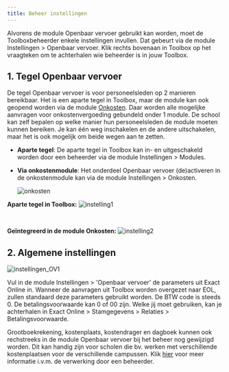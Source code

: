 ```yaml
---
title: Beheer instellingen
---
```


Alvorens de module Openbaar vervoer gebruikt kan worden, moet de Toolboxbeheerder enkele instellingen invullen. Dat gebeurt via de module Instellingen > Openbaar vervoer. Klik rechts bovenaan in Toolbox op het vraagteken om te achterhalen wie beheerder is in jouw Toolbox. 


## 1. Tegel Openbaar vervoer

De tegel Openbaar vervoer is voor personeelsleden op 2 manieren bereikbaar. Het is een aparte tegel in Toolbox, maar de module kan ook geopend worden via de module [Onkosten](/onkosten). Daar worden alle mogelijke aanvragen voor onkostenvergoeding gebundeld onder 1 module. De school kan zelf bepalen op welke manier hun personeelsleden de module moeten kunnen bereiken. Je kan één weg inschakelen en de andere uitschakelen, maar het is ook mogelijk om beide wegen aan te zetten. 

- **Aparte tegel**: De aparte tegel in Toolbox kan in- en uitgeschakeld worden door een beheerder via de module Instellingen > Modules. 
- **Via onkostenmodule**: Het onderdeel Openbaar vervoer (de)activeren in de onkostenmodule kan via de module Instellingen > Onkosten.  

    ![onkosten](./onkosten.png)

**Aparte tegel in Toolbox:**
![instelling1](./instelling1.PNG)

<br/>

**Geïntegreerd in de module Onkosten:**
![instelling2](./instelling2.png)

## 2. Algemene instellingen

![instellingen_OV1](./Instellingen_OV1.PNG)

Vul in de module Instellingen > 'Openbaar vervoer' de parameters uit Exact Online in. Wanneer de aanvragen uit Toolbox worden overgezet naar EOL, zullen standaard deze parameters gebruikt worden. De BTW code is steeds 0. De betalingsvoorwaarde kan 0 of 00 zijn. Welke jij moet gebruiken, kan je achterhalen in Exact Online > Stamgegevens > Relaties > Betalingsvoorwaarde. 

Grootboekrekening, kostenplaats, kostendrager en dagboek kunnen ook rechstreeks in de module Openbaar vervoer bij het beheer nog gewijzigd worden. Dit kan handig zijn voor scholen die bv. werken met verschillende kostenplaatsen voor de verschillende campussen. Klik [hier](/openbaar_vervoer/verwerking/) voor meer informatie i.v.m. de verwerking door een beheerder. 




